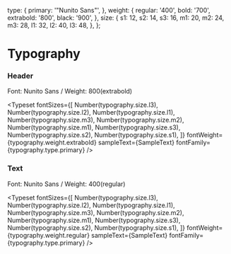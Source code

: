  
<Meta title="Tokens/Typography" />
 
  type: {
    primary: '"Nunito Sans"',
  },
  weight: {
    regular: '400',
    bold: '700',
    extrabold: '800',
    black: '900',
  },
  size: {
    s1: 12,
    s2: 14,
    s3: 16,
    m1: 20,
    m2: 24,
    m3: 28,
    l1: 32,
    l2: 40,
    l3: 48,
  },
};
 
 
# Typography


### Header

Font: Nunito Sans / Weight: 800(extrabold)

<Typeset
  fontSizes={[
    Number(typography.size.l3),
    Number(typography.size.l2),
    Number(typography.size.l1),
    Number(typography.size.m3),
    Number(typography.size.m2),
    Number(typography.size.m1),
    Number(typography.size.s3),
    Number(typography.size.s2),
    Number(typography.size.s1),
  ]}
  fontWeight={typography.weight.extrabold}
  sampleText={SampleText}
  fontFamily={typography.type.primary}
/>

### Text

Font: Nunito Sans / Weight: 400(regular)

<Typeset
  fontSizes={[
    Number(typography.size.l3),
    Number(typography.size.l2),
    Number(typography.size.l1),
    Number(typography.size.m3),
    Number(typography.size.m2),
    Number(typography.size.m1),
    Number(typography.size.s3),
    Number(typography.size.s2),
    Number(typography.size.s1),
  ]}
  fontWeight={typography.weight.regular}
  sampleText={SampleText}
  fontFamily={typography.type.primary}
/>
